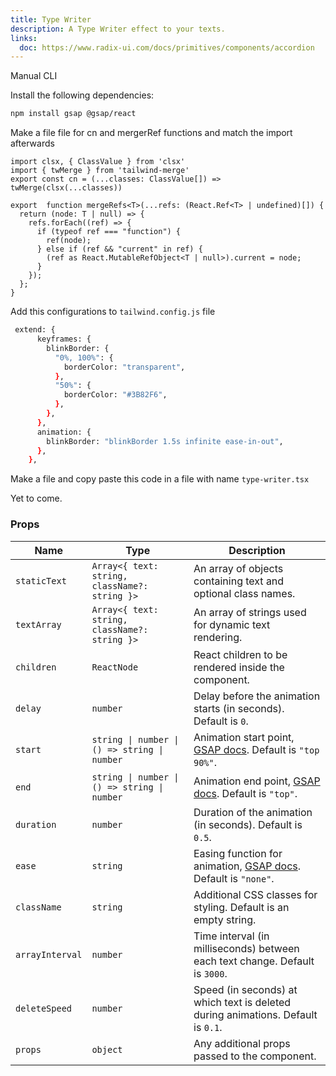```yaml
---
title: Type Writer
description: A Type Writer effect to your texts.
links:
  doc: https://www.radix-ui.com/docs/primitives/components/accordion
---
```


<ComponentPreview 
  name="typewriter-demo"
  className="[&_.preview>[data-orientation=vertical]]:sm:max-w-[70%]"
/>

<Tabs defaultValue="manual">

<TabsList>
  <TabsTrigger value="manual">Manual</TabsTrigger>
  <TabsTrigger value="cli">CLI</TabsTrigger>
</TabsList>

<TabsContent value="manual">

<Steps>

<Step>Install the following dependencies:</Step>

```bash
npm install gsap @gsap/react
```
<Step>Make a file file for cn and mergerRef functions and match the import afterwards</Step>

```tsx
import clsx, { ClassValue } from 'clsx'
import { twMerge } from 'tailwind-merge'
export const cn = (...classes: ClassValue[]) => twMerge(clsx(...classes))

export  function mergeRefs<T>(...refs: (React.Ref<T> | undefined)[]) {
  return (node: T | null) => {
    refs.forEach((ref) => {
      if (typeof ref === "function") {
        ref(node);
      } else if (ref && "current" in ref) {
        (ref as React.MutableRefObject<T | null>).current = node;
      }
    });
  };
}

```

<Step>Add this configurations to `tailwind.config.js` file</Step>

```bash
 extend: {
      keyframes: {
        blinkBorder: {
          "0%, 100%": {
            borderColor: "transparent",
          },
          "50%": {
            borderColor: "#3B82F6",
          },
        },
      },
      animation: {
        blinkBorder: "blinkBorder 1.5s infinite ease-in-out",
      },
    },
```

<Step>Make a file and copy paste this code in a file with name `type-writer.tsx`</Step>

<ComponentSource name="typewriter"/>

</Steps>

</TabsContent>

<TabsContent value="cli">

<Steps>

<Step>Yet to come.</Step>

</Steps>

</TabsContent>

</Tabs>

### Props
| Name           | Type                                                  | Description                                                            |
| -------------- | ----------------------------------------------------- | ---------------------------------------------------------------------- |
| `staticText`   | `Array<{ text: string, className?: string }>`        | An array of objects containing text and optional class names.         |
| `textArray`    | `Array<{ text: string, className?: string }>`                                           | An array of strings used for dynamic text rendering.                  |
| `children`     | `ReactNode`                                          | React children to be rendered inside the component.                   |
| `delay`        | `number`                                             | Delay before the animation starts (in seconds). Default is `0`.       |
| `start`        | `string \| number \| () => string \| number`         | Animation start point, [GSAP docs](https://gsap.com/docs/v3/Plugins/ScrollTrigger/?page=1#start). Default is `"top 90%"`. |
| `end`          | `string \| number \| () => string \| number`         | Animation end point, [GSAP docs](https://gsap.com/docs/v3/Plugins/ScrollTrigger/?page=1#end). Default is `"top"`. |
| `duration`     | `number`                                             | Duration of the animation (in seconds). Default is `0.5`.             |
| `ease`         | `string`                                             | Easing function for animation, [GSAP docs](https://gsap.com/docs/v3/Eases). Default is `"none"`. |
| `className`    | `string`                                             | Additional CSS classes for styling. Default is an empty string.       |
| `arrayInterval`| `number`                                             | Time interval (in milliseconds) between each text change. Default is `3000`. |
| `deleteSpeed`  | `number`                                             | Speed (in seconds) at which text is deleted during animations. Default is `0.1`. |
| `props`        | `object`                                             | Any additional props passed to the component.                         |